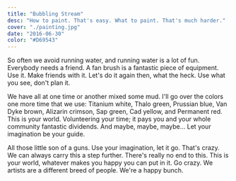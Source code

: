 ```yaml
---
title: "Bubbling Stream"
desc: "How to paint. That's easy. What to paint. That's much harder."
cover: "./painting.jpg"
date: "2016-06-30"
color: "#D69543"
---
```


So often we avoid running water, and running water is a lot of fun. Everybody needs a friend. A fan brush is a fantastic piece of equipment. Use it. Make friends with it. Let's do it again then, what the heck. Use what you see, don't plan it.  

We have all at one time or another mixed some mud. I'll go over the colors one more time that we use: Titanium white, Thalo green, Prussian blue, Van Dyke brown, Alizarin crimson, Sap green, Cad yellow, and Permanent red. This is your world. Volunteering your time; it pays you and your whole community fantastic dividends. And maybe, maybe, maybe... <AwesomeLink>Let your imagination be your guide</AwesomeLink>.  

All those little son of a guns. Use your imagination, let it go. That's crazy. We can always carry this a step further. There's really no end to this. This is your world, whatever makes you happy you can put in it. Go crazy. We artists are a different breed of people. We're a happy bunch.  


